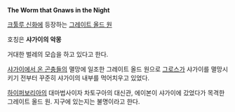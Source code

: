 '''The Worm that Gnaws in the Night'''

[[크툴루 신화]]에 등장하는 [[그레이트 올드 원]]

호칭은 '''샤가이의 악몽'''

거대한 벌레의 모습을 하고 있다고 한다.

[[샤가이에서 온 곤충]]들의 멸망에 일조한 그레이트 올드 원으로 [[그로스]]가 샤가이를 멸망시키기 전부터 꾸준히 샤가이의 내부를 먹어치우고 있었다.

[[하이퍼보리아]]의 대마법사이자 차토구아의 대신관, 에이본이 샤가이에 갔었다가 목격한 그레이트 올드 원. 지구에 있는지는 불명이라고 한다.
